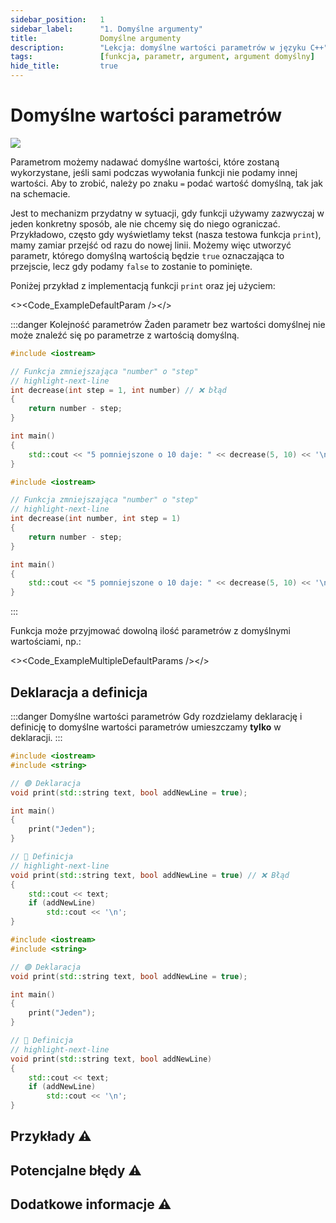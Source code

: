 ```yaml
---
sidebar_position:	1
sidebar_label:		"1. Domyślne argumenty"
title:				Domyślne argumenty
description:		"Lekcja: domyślne wartości parametrów w języku C++"
tags:				[funkcja, parametr, argument, argument domyślny]
hide_title:			true
---
```


<!-- Presets -->

<!-- Components -->

<!-- Codes -->

<NotFinished/>

# Domyślne wartości parametrów

<Image center border
		src="/img/tutorials/course/basic/functions/default-params-pl.png"
		desc="Schemat funkcji z wartością domyślną parametru"
	/>

Parametrom możemy nadawać domyślne wartości, które zostaną wykorzystane, jeśli sami podczas wywołania funkcji
nie podamy innej wartości. Aby to zrobić, należy po znaku `=` podać wartość domyślną, tak jak na schemacie.

Jest to mechanizm przydatny w sytuacji, gdy funkcji używamy zazwyczaj w jeden konkretny sposób, ale nie
chcemy się do niego ograniczać. Przykładowo, często gdy wyświetlamy tekst (nasza testowa funkcja `print`),
mamy zamiar przejść od razu do nowej linii. Możemy więc utworzyć parametr, którego domyślną wartością będzie
`true` oznaczająca to przejscie, lecz gdy podamy `false` to zostanie to pominięte.

Poniżej przykład z implementacją funkcji `print` oraz jej użyciem:

<><Code_ExampleDefaultParam /></>

:::danger Kolejność parametrów
Żaden parametr bez wartości domyślnej nie może znaleźć się po parametrze z wartością domyślną.

<Tabs>
<TabItem value="bad" label="❌ Źle" default>

```cpp
#include <iostream>

// Funkcja zmniejszająca "number" o "step"
// highlight-next-line
int decrease(int step = 1, int number) // ❌ błąd
{
	return number - step;
}

int main()
{
	std::cout << "5 pomniejszone o 10 daje: " << decrease(5, 10) << '\n';
}
```

</TabItem>
<TabItem value="good" label="✔ Dobrze">

```cpp
#include <iostream>

// Funkcja zmniejszająca "number" o "step"
// highlight-next-line
int decrease(int number, int step = 1)
{
	return number - step;
}

int main()
{
	std::cout << "5 pomniejszone o 10 daje: " << decrease(5, 10) << '\n';
}
```

</TabItem>
</Tabs>

:::

Funkcja może przyjmować dowolną ilość parametrów z domyślnymi wartościami, np.:

<><Code_ExampleMultipleDefaultParams /></>

## Deklaracja a definicja

:::danger Domyślne wartości parametrów
Gdy rozdzielamy deklarację i definicję to domyślne wartości parametrów umieszczamy **tylko** w deklaracji.
:::

<Tabs>
<TabItem value="bad" label="❌ Źle" default>

```cpp
#include <iostream>
#include <string>

// 🟣 Deklaracja
void print(std::string text, bool addNewLine = true);

int main()
{
	print("Jeden");
}

// 🔵 Definicja
// highlight-next-line
void print(std::string text, bool addNewLine = true) // ❌ Błąd
{
	std::cout << text;
	if (addNewLine)
		std::cout << '\n';
}
```

</TabItem>
<TabItem value="good" label="✔ Dobrze">

```cpp
#include <iostream>
#include <string>

// 🟣 Deklaracja
void print(std::string text, bool addNewLine = true);

int main()
{
	print("Jeden");
}

// 🔵 Definicja
// highlight-next-line
void print(std::string text, bool addNewLine)
{
	std::cout << text;
	if (addNewLine)
		std::cout << '\n';
}
```

</TabItem>
</Tabs>

## Przykłady ⚠

<ImproveSection />

## Potencjalne błędy ⚠

<ImproveSection />

## Dodatkowe informacje ⚠

<ImproveSection />